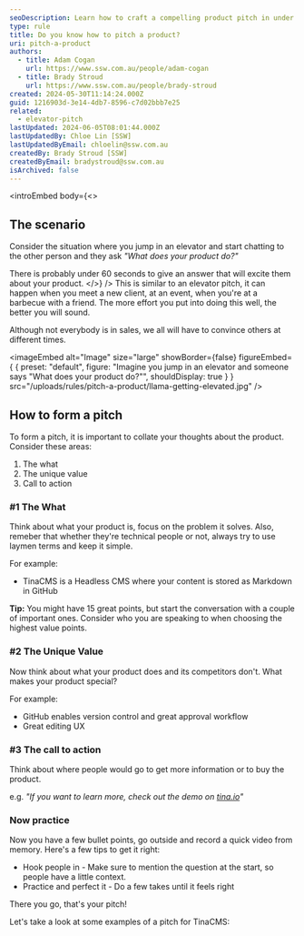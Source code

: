 ```yaml
---
seoDescription: Learn how to craft a compelling product pitch in under 60 seconds with this practical guide
type: rule
title: Do you know how to pitch a product?
uri: pitch-a-product
authors:
  - title: Adam Cogan
    url: https://www.ssw.com.au/people/adam-cogan
  - title: Brady Stroud
    url: https://www.ssw.com.au/people/brady-stroud
created: 2024-05-30T11:14:24.000Z
guid: 1216903d-3e14-4db7-8596-c7d02bbb7e25
related:
  - elevator-pitch
lastUpdated: 2024-06-05T08:01:44.000Z
lastUpdatedBy: Chloe Lin [SSW]
lastUpdatedByEmail: chloelin@ssw.com.au
createdBy: Brady Stroud [SSW]
createdByEmail: bradystroud@ssw.com.au
isArchived: false
---
```


<introEmbed
  body={<>
## The scenario

Consider the situation where you jump in an elevator and start chatting to the other person and they ask *"What does your product do?"*

There is probably under 60 seconds to give an answer that will excite them about your product.
  </>}
/>
This is similar to an elevator pitch, it can happen when you meet a new client, at an event, when you're at a barbecue with a friend. The more effort you put into doing this well, the better you will sound.

Although not everybody is in sales, we all will have to convince others at different times.


<imageEmbed
  alt="Image"
  size="large"
  showBorder={false}
  figureEmbed={ {
    preset: "default",
    figure: "Imagine you jump in an elevator and someone says \"What does your product do?\"",
    shouldDisplay: true
  } }
  src="/uploads/rules/pitch-a-product/llama-getting-elevated.jpg"
/>

## How to form a pitch

To form a pitch, it is important to collate your thoughts about the product. Consider these areas:

1. The what
2. The unique value
3. Call to action

### #1 The What

Think about what your product is, focus on the problem it solves. Also, remeber that whether they're technical people or not, always try to use laymen terms and keep it simple.

For example:

* TinaCMS is a Headless CMS where your content is stored as Markdown in GitHub

**Tip:** You might have 15 great points, but start the conversation with a couple of important ones. Consider who you are speaking to when choosing the highest value points.

### #2 The Unique Value

Now think about what your product does and its competitors don't. What makes your product special?

For example:

* GitHub enables version control and great approval workflow
* Great editing UX

### #3 The call to action

Think about where people would go to get more information or to buy the product.

e.g. *"If you want to learn more, check out the demo on [tina.io](https://tina.io)"*

### Now practice

Now you have a few bullet points, go outside and record a quick video from memory. Here's a few tips to get it right:

* Hook people in - Make sure to mention the question at the start, so people have a little context.
* Practice and perfect it - Do a few takes until it feels right

There you go, that's your pitch!

Let's take a look at some examples of a pitch for TinaCMS:

<youtubeEmbed url="https://www.youtube.com/watch?v=7yQ1dEOI00M" description="Video: Piers pitches TinaCMS (Developer's perspective)" />

<youtubeEmbed url="https://www.youtube.com/watch?v=qGDmO0RPHlI" description="Video: Gert pitches TinaCMS (Business persons perspective)" />

<youtubeEmbed url="https://youtu.be/qS9rq_Sfiug" description="Video: Adam pitches TinaCMS (History perspective)" />
